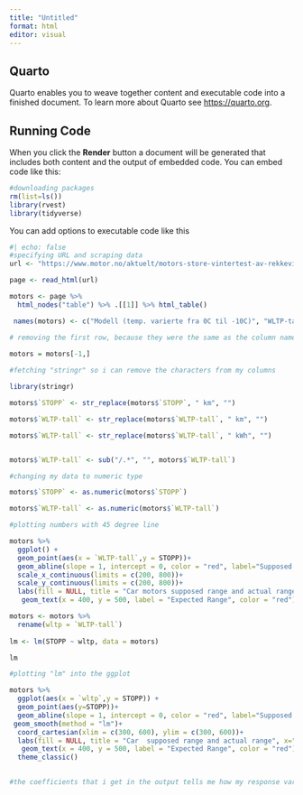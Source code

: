 ---
title: "Untitled"
format: html
editor: visual
---

## Quarto

Quarto enables you to weave together content and executable code into a finished document. To learn more about Quarto see <https://quarto.org>.

## Running Code

When you click the **Render** button a document will be generated that includes both content and the output of embedded code. You can embed code like this:

```{r}
#downloading packages 
rm(list=ls()) 
library(rvest)
library(tidyverse)
```

You can add options to executable code like this

```{r}
#| echo: false
#specifying URL and scraping data
url <- "https://www.motor.no/aktuelt/motors-store-vintertest-av-rekkevidde-pa-elbiler/217132"

page <- read_html(url)

motors <- page %>% 
  html_nodes("table") %>% .[[1]] %>% html_table()

 names(motors) <- c("Modell (temp. varierte fra 0C til -10C)", "WLTP-tall","STOPP", "Avvik")

# removing the first row, because they were the same as the column names, and not values
 
motors = motors[-1,]

#fetching "stringr" so i can remove the characters from my columns

library(stringr)

motors$`STOPP` <- str_replace(motors$`STOPP`, " km", "")

motors$`WLTP-tall` <- str_replace(motors$`WLTP-tall`, " km", "")

motors$`WLTP-tall` <- str_replace(motors$`WLTP-tall`, " kWh", "")


motors$`WLTP-tall` <- sub("/.*", "", motors$`WLTP-tall`)

#changing my data to numeric type

motors$`STOPP` <- as.numeric(motors$`STOPP`)

motors$`WLTP-tall` <- as.numeric(motors$`WLTP-tall`)

#plotting numbers with 45 degree line 

motors %>% 
  ggplot() +
  geom_point(aes(x = `WLTP-tall`,y = STOPP))+
  geom_abline(slope = 1, intercept = 0, color = "red", label="Supposed range")+
  scale_x_continuous(limits = c(200, 800))+
  scale_y_continuous(limits = c(200, 800))+
  labs(fill = NULL, title = "Car motors supposed range and actual range compared", x="Supposed range (km) ", y="Actual range before car stop (km)",)+
   geom_text(x = 400, y = 500, label = "Expected Range", color = "red")
```

```{r}
motors <- motors %>%
  rename(wltp = `WLTP-tall`)
  
lm <- lm(STOPP ~ wltp, data = motors)

lm

#plotting "lm" into the ggplot

motors %>% 
  ggplot(aes(x = `wltp`,y = STOPP)) +
  geom_point(aes(y=STOPP))+
  geom_abline(slope = 1, intercept = 0, color = "red", label="Supposed range")+
 geom_smooth(method = "lm")+
  coord_cartesian(xlim = c(300, 600), ylim = c(300, 600))+
  labs(fill = NULL, title = "Car  supposed range and actual range", x="Supposed range (km) ", y="Actual range before car stop (km)",)+
   geom_text(x = 400, y = 500, label = "Expected Range", color = "red")+
  theme_classic()
  

```

```{r}
#the coefficients that i get in the output tells me how my response variable (STOPP) changes as the predictor variable (wltp) changes. this tells me how much the STOPP variable changes for every one-unit increase in the WLTP variable. The intercept value tells me what the predicted STOPP value would be if the WLTP value was 0. In this case, the intercept value is -26.6450, which means that the predicted STOPP value would be -26.6450 if the WLTP value was 0. The coefficient for the WLTP variable is 0.8671, which means that for every one-unit increase in the WLTP variable, the predicted STOPP value increases by 0.8671
```
